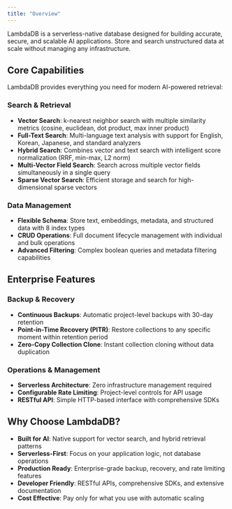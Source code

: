 ```yaml
---
title: "Overview"
---
```


LambdaDB is a serverless-native database designed for building accurate, secure, and scalable AI applications. Store and search unstructured data at scale without managing any infrastructure.

## Core Capabilities

LambdaDB provides everything you need for modern AI-powered retrieval:

### Search & Retrieval
- **Vector Search**: k-nearest neighbor search with multiple similarity metrics (cosine, euclidean, dot product, max inner product)
- **Full-Text Search**: Multi-language text analysis with support for English, Korean, Japanese, and standard analyzers
- **Hybrid Search**: Combines vector and text search with intelligent score normalization (RRF, min-max, L2 norm)
- **Multi-Vector Field Search**: Search across multiple vector fields simultaneously in a single query
- **Sparse Vector Search**: Efficient storage and search for high-dimensional sparse vectors

### Data Management
- **Flexible Schema**: Store text, embeddings, metadata, and structured data with 8 index types
- **CRUD Operations**: Full document lifecycle management with individual and bulk operations
- **Advanced Filtering**: Complex boolean queries and metadata filtering capabilities

## Enterprise Features

### Backup & Recovery
- **Continuous Backups**: Automatic project-level backups with 30-day retention
- **Point-in-Time Recovery (PITR)**: Restore collections to any specific moment within retention period
- **Zero-Copy Collection Clone**: Instant collection cloning without data duplication

### Operations & Management
- **Serverless Architecture**: Zero infrastructure management required
- **Configurable Rate Limiting**: Project-level controls for API usage
- **RESTful API**: Simple HTTP-based interface with comprehensive SDKs

## Why Choose LambdaDB?

- **Built for AI**: Native support for vector search, and hybrid retrieval patterns
- **Serverless-First**: Focus on your application logic, not database operations
- **Production Ready**: Enterprise-grade backup, recovery, and rate limiting features
- **Developer Friendly**: RESTful APIs, comprehensive SDKs, and extensive documentation
- **Cost Effective**: Pay only for what you use with automatic scaling